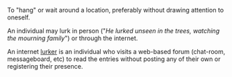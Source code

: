 To "hang" or wait around a location, preferably without drawing attention to oneself.

An individual may lurk in person ("''He lurked unseen in the trees, watching the mourning family''") or through the internet.

An internet [[lurker]] is an individual who visits a web-based forum (chat-room, messageboard, etc) to read the entries without posting any of their own or registering their presence.
